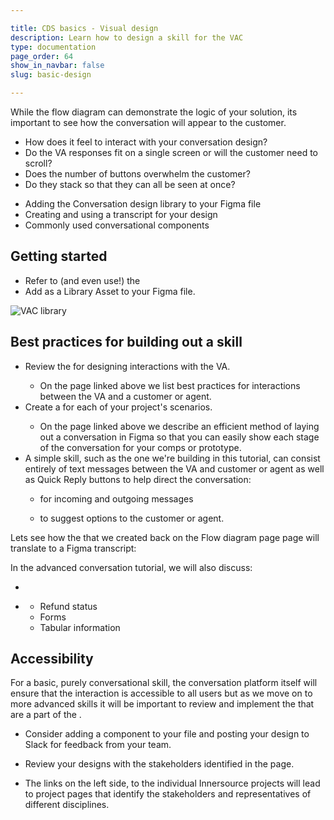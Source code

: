 ```yaml
---

title: CDS basics - Visual design
description: Learn how to design a skill for the VAC
type: documentation
page_order: 64
show_in_navbar: false
slug: basic-design

---
```



While the flow diagram can demonstrate the logic of your solution, its important to see how the conversation will appear to the customer.

- How does it feel to interact with your conversation design?
- Do the VA responses fit on a single screen or will the customer need to scroll?
- Does the number of buttons overwhelm the customer?
- Do they stack so that they can all be seen at once? 

<Notification headerText="What your will learn in this section" textColor="#00001e" borderColor="#999" icon="learn" backgroundColor="#f0f0f0">

- Adding the Conversation design library to your Figma file
- Creating and using a transcript for your design
- Commonly used conversational components

</Notification>

## Getting started

- Refer to (and even use!) the <ExternalLink linkName="CDS Starter Figma file" linkURL="/" />
- Add <ExternalLink linkName="VAC Components" linkURL="https://www.figma.com/file/vjBUZSellUT1M5eZnfp087/VAC-Components?node-id=463%3A8833" /> as a Library Asset to your Figma file.

![VAC library](./images/add-library.png)

## Best practices for building out a skill

  - Review the <ExternalLink linkName="best practices" linkURL="" /> for designing interactions with the VA.
    - On the page linked above we list best practices for interactions between the VA and a customer or agent. 
  - Create a <ExternalLink linkName="transcript component" linkURL="https://www.figma.com/file/bXYsRa3eAw4TMWb56yPJXs/How-to%3A-build-a-transcript?node-id=0%3A1" /> for each of your project's scenarios.
    - On the page linked above we describe an efficient method of laying out a conversation in Figma so that you can easily show each stage of the conversation for your comps or prototype.
  - A simple skill, such as the one we're building in this tutorial, can consist entirely of text messages between the VA and customer or agent as well as Quick Reply buttons to help direct the conversation:
    - <ExternalLink linkName="Message bubbles" linkURL="http://figma.com/file/vjBUZSellUT1M5eZnfp087/VAC-Components?node-id=5826:0" /> for incoming and outgoing messages

    - <ExternalLink linkName="Quick reply buttons" linkURL="http://figma.com/file/vjBUZSellUT1M5eZnfp087/VAC-Components?node-id=6184:90738" /> to suggest options to the customer or agent.

Lets see how the <ExternalLink linkName="conversation design" linkURL="/basic-flow" /> that we created back on the Flow diagram page page will translate to a Figma transcript:

<Notification headerText="Transcript of our basic conversation" textColor="#333399" icon="example" backgroundColor="#eeeeff">


<!-- <MoveFlag message="Need Figma transcript of basic conversation here" /> -->

</Notification>

In the advanced conversation tutorial, we will also discuss:
- <ExternalLink linkName="WebViews" linkURL="/" />
- <ExternalLink linkName="Declarative cards" linkURL="/" />

  - Refund status
  - Forms
  - Tabular information

## Accessibility

For a basic, purely conversational skill, the conversation platform itself will ensure that the interaction is accessible to all users but as we move on to more advanced skills it will be important to review and implement the <ExternalLink linkName="Accessibility Guidelines" linkURL="https://www.figma.com/file/vjBUZSellUT1M5eZnfp087/VAC-Components?node-id=5906%3A0" /> that are a part of the <ExternalLink linkName="VAC Components Library" linkURL="https://www.figma.com/file/vjBUZSellUT1M5eZnfp087/VAC-Components?node-id=463%3A8833" />.

<Notification headerText="Review your designs" textColor="#663333" icon="review" backgroundColor="#ffeeee">

- Consider adding a <ExternalLink linkName="Silent Crit" linkURL="https://www.figma.com/file/S1KDX9Zy7e3c3UfZYM9NB9/%F0%9F%95%B9Silent-Crit-%3A-Feedback-Kit?node-id=28%3A2335" /> component to your file and posting your design to Slack for feedback from your team.
- Review your designs with the stakeholders identified in the <ExternalLink linkName="Virtual Agent Platform Innersource Model" linkURL="https://confluence.expedia.biz/display/VAP/Virtual+Agent+Platform+Innersource+Model" /> page. 

- The links on the left side, to the individual Innersource projects will lead to project pages that identify the stakeholders and representatives of different disciplines.

</Notification>

<PageFooter prevSlug="/basic-flow" prevPage="Flow design" nextSlug="/basic-test" nextPage="Testing" />